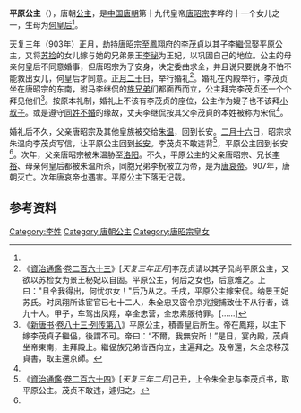 {{東亞女性歷史人物
| 名稱=平原公主
| 身份=[[唐朝|唐朝]]公主
| 畫像=
| 說明=
| 姓=李
| 封爵=[[公主|公主]]
| 位號=
| 封號=平原公主
| 出生年=
| 婚年=903年
| 逝世年=
| 諡號=
| 墳墓=
| 父親=[[唐昭宗|唐昭宗]]李晔
| 母親=[[积善太后|何皇后]]
| 同胞兄弟=[[李𥙿|李𥙿]]、[[李柷|李柷]]
| 夫=[[李继侃|李继侃]]
| 夫之父=[[李茂贞|李茂贞]]
|}}
'''平原公主'''（{{bd|9世纪||10世纪|catIdx=L}}），唐朝[[公主|公主]]，是[[中国|中国]][[唐朝|唐朝]]第十九代皇帝[[唐昭宗|唐昭宗]]李晔的十一个女儿之一，生母为[[积善太后|何皇后]]<ref name=a1/>。

[[天复_(唐朝)|天复]]三年（903年）正月，劫持[[唐昭宗|唐昭宗]]至[[鳳翔府|鳳翔府]]的[[李茂貞|李茂貞]]以其子[[李繼侃|李繼侃]]娶平原公主，又将[[苏捡|苏捡]]的女儿嫁与她的兄弟景王[[李祕|李祕]]为王妃，以巩固自己的地位。公主的母亲何皇后不同意婚事，但唐昭宗为了安身，决定委曲求全，并且说只要脱身不怕不能救出女儿，何皇后才同意。[[正月二十|正月二十]]日，举行婚礼<ref name="a2">《[[資治通鑑|資治通鑑]]·[[s:資治通鑑/卷263|卷二百六十三]]》[''天复三年正月'']李茂贞请以其子侃尚平原公主，又欲以苏检女为景王秘妃以自固。平原公主，何后之女也，后意难之。上曰："且令我得出，何忧尔女！"后乃从之。壬戌，平原公主嫁宋侃。纳景王妃苏氏。时凤翔所诛宦官已七十二人，朱全忠又密令京兆搜捕致仕不从行者，诛九十人。甲子，车驾出凤翔，幸全忠营，全忠素服待罪。[……]</ref>。婚礼在内殿举行，李茂贞坐在唐昭宗的东南，驸马李继侃的[[族兄弟|族兄弟]]们都面西而立，公主拜完李茂贞还一个个拜见他们<ref name="a1">《[[新唐书|新唐书]]·[[s:新唐書/卷083|卷八十三·列传第八]]》平原公主，積善皇后所生。帝在鳳翔，以主下嫁李茂貞子繼偘，後謂不可。帝曰：“不爾，我無安所！”是日，宴內殿，茂貞坐帝東南，主拜殿上。繼偘族兄弟皆西向立，主遍拜之。及帝還，朱全忠移茂貞書，取主還京師。</ref>。按原本礼制，婚礼上不该有李茂贞的座位，公主作为嫂子也不该拜[[小叔子|小叔子]]。或是遵守[[同姓不婚|同姓不婚]]的缘故，丈夫李继侃按其父李茂貞的本姓被称为宋侃<ref name=a2/>。

婚礼后不久，父亲唐昭宗及其他皇族被交给[[朱温|朱温]]，回到长安。[[二月十六|二月十六]]日，昭宗求朱温向李茂贞写信，让平原公主回到[[长安|长安]]。李茂贞不敢违背<ref>《[[資治通鑑|資治通鑑]]·[[s:資治通鑑/卷264|卷二百六十四]]》[''天复三年二月'']己丑，上令朱全忠与李茂贞书，取平原公主。茂贞不敢违，遽归之。</ref>，平原公主回到长安<ref name=a1/>。次年，父亲唐昭宗被朱温胁至[[洛阳|洛阳]]。不久，平原公主的父亲唐昭宗、兄长[[李𥙿|李𥙿]]、母亲何皇后都被朱温所杀，同胞兄弟李柷被立为帝，是为[[唐哀帝|唐哀帝]]。907年，唐朝灭亡。次年唐哀帝也遇害。平原公主下落无记载。

== 参考资料 ==

{{Reflist|25em}}

{{唐昭宗皇室}}
[[Category:李姓|Category:李姓]]
[[Category:唐朝公主|Category:唐朝公主]]
[[Category:唐昭宗皇女|Category:唐昭宗皇女]]